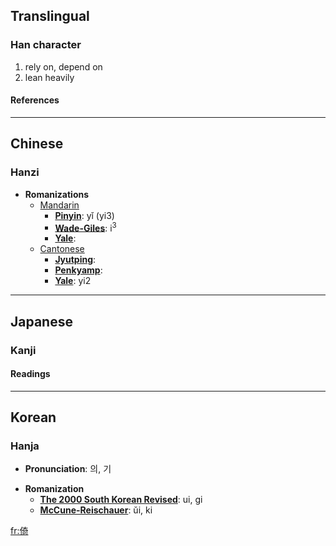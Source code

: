 ==Translingual==
===Han character===
{{Han char|rad=人|as=08|sn=10|four=2422<sub>1</sub>|canj=人大一口 (OKMR)}}
# rely on, depend on
# lean heavily
====References====
{{Han ref|kx=0108.050|dkj=00776|dj=0230.010|hdz=10173.010|uh=501A|ud=20506|bh=ADCA|bd=44490}}
----

==Chinese==
===Hanzi===


* '''Romanizations'''
** [[Mandarin]]
*** '''[[Pinyin]]''': yǐ (yi3)
*** '''[[Wade-Giles]]''': i<sup>3</sup>
*** '''[[Yale]]''': 
**[[Cantonese]]
***'''[[Jyutping]]''':
***'''[[Penkyamp]]''': 
***'''[[Yale]]''': yi2


----
==Japanese==
===Kanji===

{{ja-kanji|grade=|rs=人08}}
====Readings====
{{ja-readings|on=[[い]] (i), [[き]] (ki)|kun=[[よる]] (yoru), [[たのむ]] (tanomu)}}


----
==Korean==
===Hanja===

* '''Pronunciation''': 의, 기

* '''Romanization'''
** '''[[The 2000 South Korean Revised Romanization|The 2000 South Korean Revised]]''': ui, gi
** '''[[McCune-Reischauer]]''': ŭi, ki


[[fr:倚]]